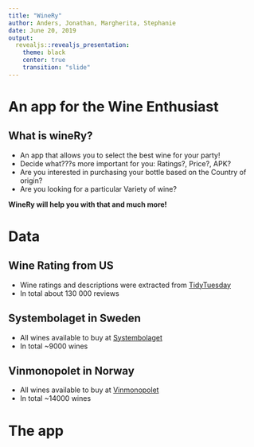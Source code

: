 ```yaml
---
title: "WineRy"
author: Anders, Jonathan, Margherita, Stephanie 
date: June 20, 2019
output: 
  revealjs::revealjs_presentation:
    theme: black
    center: true
    transition: "slide"
---
```


# An app for the Wine Enthusiast

## What is wineRy?

- An app that allows you to select the best wine for your party!
- Decide what???s more important for you: Ratings?, Price?, APK?
- Are you interested in purchasing your bottle based on the Country of origin?
- Are you looking for a particular Variety of wine?

**WineRy will help you with that and much more!**

# Data


## Wine Rating from US

- Wine ratings and descriptions were extracted from [TidyTuesday](https://github.com/rfordatascience/tidytuesday)
- In total about 130 000 reviews


## Systembolaget in Sweden

- All wines available to buy at [Systembolaget](https://www.systembolaget.se/api/)
- In total ~9000 wines

## Vinmonopolet in Norway

- All wines available to buy at [Vinmonopolet](https://www.vinmonopolet.no/datadeling)
- In total ~14000 wines

# The app










